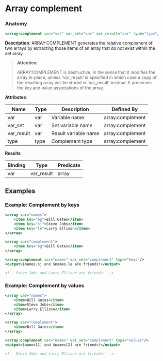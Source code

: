 # Array complement

### Anatomy

```xml
<array:complement var="var" var_set="var" var_result="var" type="type"/>
```

 **Description**:
 ARRAY:COMPLEMENT generates the relative complement of two arrays by extracting those items of an array that do not exist within the set array.


> **Attention:**
>
> ARRAY:COMPLEMENT is destructive, in the sense that it modifies the array in-place, unless 'var_result' is specified in which case a copy of the resulting array will be stored in 'var_result' instead. It preserves the key and value associations of the array.

**Attributes**:

| Name | Type | Description | Defined By |
| ---- | ---- | ----------- | ---------- |
| var | var | Variable name | array:complement |
| var_set | var | Set variable name | array:complement |
| var_result | var | Result variable name | array:complement |
| type | type | Complement type | array:complement |


**Results**:

| Binding | Type | Predicate |
| ------- | ---- | --------- |
| var|var_result | array | no-result-propagation |


## Examples

### Example: Complement by keys

```xml
<array var="names">
	<item key="bg">Bill Gates</item>
	<item key="sj">Steve Jobs</item>
	<item key="le">Larry Ellison</item>
</array>

<array var="complement">
	<item key="bg">Bill Gates</item>
</array>

<array:complement var="names" var_set="complement" type="keys"/>
<output>$names.sj and $names.le are friends!</output>

<!-- Steve Jobs and Larry Ellison are friends! -->
```

### Example: Complement by values

```xml
<array var="names">
	<item>Bill Gates</item>
	<item>Steve Jobs</item>
	<item>Larry Ellison</item>
</array>

<array var="complement">
	<item>Bill Gates</item>
</array>

<array:complement var="names" var_set="complement" type="values"/>
<output>$names[1] and $names[2] are friends!</output>

<!-- Steve Jobs and Larry Ellison are friends! -->
```

